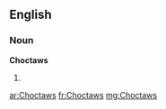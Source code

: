 ==English==

===Noun===
'''Choctaws'''

# {{plural of|[[Choctaw]]}}

[[ar:Choctaws]]
[[fr:Choctaws]]
[[mg:Choctaws]]